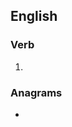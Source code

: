 ==English==

===Verb===
{{head|en|present participle}}

# {{present participle of|outbox|lang=en|nocat=1}}

===Anagrams===
* {{anagrams|en|boxing out}}